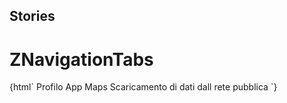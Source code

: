 
## Stories

<Meta title="ZNavigationTabs" component="z-navigation-tabs" />

  # ZNavigationTabs

<Preview>
  <Story name="z-navigation-tabs">
    {html`
      <z-navigation-tabs
        orientation="${select(
          "orientation",
          ["horizontal", "vertical"],
          "horizontal"
        )}"
         size="${select(
          "size",
          ["big", "small"],
          "big"
        )}"
      >
     <z-navigation-tab>
        Profilo
        <z-icon name="artist"/>
      </z-navigation-tab>
      <z-navigation-tab disabled>
        App
        <z-icon name="app-switcher"/>
      </z-navigation-tab>
      <z-navigation-tab>
        Maps
        <z-icon name="map"/>
      </z-navigation-tab>
      <z-navigation-tab>
        Scaricamento di dati dall rete pubblica
        <z-icon name="download"/>
      </z-navigation-tab>
      </z-navigation-tabs>`}
  </Story>
</Preview>

  <Props of="z-navigation-tabs" />

